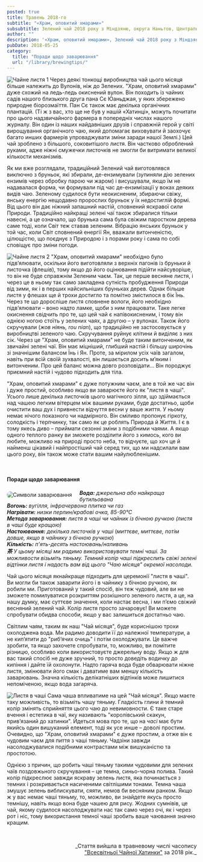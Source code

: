 ```yaml
---
posted: true
title: Травень 2018-го
subtitle: "«Храм, оповитий хмарами»"
subsubtitle: Зелений чай 2018 року з Міндзяню, округа Наньтов, Центральний Тайвань; висота ~500 м.
author: ""
description: '«Храм, оповитий хмарами», Зелений чай 2018 року з Міндзяню, округа Наньтов, Центральний Тайвань; висота ~500 м.'
pubDate: 2018-05-25
category: 
  title: "Поради щодо заварювання"
  url: "/library/brewingtips/"
---
```



<Image class="float-right" src={Image1} alt="Чайне листя 1" /> Через деякі тонкощі виробництва чай цього місяця більше належить до Вулонів, ніж до Зелених. "Храм, оповитий хмарами" дуже схожий на ледь-ледь окиснений вулон. Він походить із чайних садів нашого близького друга пана Сє Юаньджая, у яких збережено природне біорозмаїття. Пан Сє також має декілька органічних плантацій. (Ті ж з вас, хто ще не був у нашій «Хатинці», можуть почитати про цього надзвичайного фармера в попередніх числах нашого журналу. Він один із наших найдавніших друзів і справжній герой у світі вирощування органічного чаю, який допомагає виховувати й заохочує багато инших фармерів упроваджувати зміни заради нашої Землі.) Цей чай зроблено з більшого, соковитішого листя. Він частково оброблений руками, адже ніжні смужечки листочків не змогли би витримати великої кількости механізмів.

Як ми вже розглядали, традиційний Зелений чай виготовлявся виключно з бруньок, які збирали, де-ензимували (зупиняли дію зелених ензимів через обробку парою чи жаром) і висушували, якщо їм не надавалася форма, чи формували під час де-ензимізації у воках деяких видів чаю. Зеленому судилося бути неокисненим, збираючи свіжу, янську енергію нещодавно пророслих бруньок у їх недостиглій формі. Від цього він дає ніжний запашний настій, сповнений яскравої сили Природи. Традиційно найкращі зелені чаї також збиралися тільки навесні, а це означало, що брунька сама була свіжим паростком дерева саме тоді, коли Світ теж ставав зеленим. Вібрацію янських бруньок у той час, коли Світ сповнений енергії Ян, вважали витонченістю, цілющістю, що поєднує з Природою і з порами року і сама по собі сповіщує про зміни погоди.

<Image class="float-left" src={Image2} alt="Чайне листя 2" /> "Храм, оповитий хмарами" необхідно було підв’ялювати, оскільки його виготовляли з верхніх пагонів із бруньки й листочка (флешів), тому якщо до його оцінювання підійти найсуворіше, то він не буде справжнім Зеленим чаєм. Так, це перше весняне листя, і через це в ньому так само закладена сутність пробудження Природи від зими, як і в перших найсильніших бруньках дерев. Однак більше листя у флешах ще й трохи достигло та помітно змістилося в бік Їнь. Через те що доросліше листя сповнене вологи, його необхідно підв’ялювати – воно надто ламке, щоби з ним працювати. Таке легке окиснення свідчить про те, що цей чай є напівокисненим, і тому він однією ногою стоїть у зелених чаях, а другою – у вулонах. Також його скручували (_жов ніянь, rou nian_), що традиційно не застосовується у виробництві зеленого чаю. Скручування руйнує клітини й виділяє з них сік. Через це "Храм, оповитий хмарами" не буде таким витонченим, як звичайні зелені чаї. Він має міцніший, глибший настій і більшу широчінь зі значнішим балансом Їнь і Ян. Проте, за мірилом усіх чаїв загалом, навіть при всій своїй зухвалості, він лишається досить м’яким і витонченим. Про цей баланс можна довго розповідати… Він породжує приємний настій і чудово підходить для тіла.

"Храм, оповитий хмарами" є дуже потужним чаєм, але в той же час він і дуже простий, особливо якщо ви заварюєте його як "листя в чаші". Усього лише декілька листочків цього магічного зілля, що здіймається над чашею легким вітерцем між вашими руками, буде достатньо, щоби очистити ваш дух і привнести відчуття весни у ваше життя. У ньому немає нічого показного чи надмірного. Він сміливо пропонує гіркоту, солодкість і терпчинку, так само як це роблять Природа й Життя. І є в тому якесь диво – приймати сезонні зміни з подібними чаями. А якщо одного теплого ранку ви зможете розділити його з кимось, кого ви любите, можливо на природі просто неба, то відчуєте, що хоч це й найменш цікавий і найпростіший чай серед тих, що ми надсилали вам цього року, він також може стати вашим найулюбленішим.

<p>&nbsp;</p>

#### Поради щодо заварювання
<Image style="display: inline; float: left; margin: 5px 20px 10px 0; max-width: 360px; max-height: 230px; border: 1px solid var(--foreground); border-radius: 0.5rem;" src={Image3} alt="Символи заварювання" /> ***Вода:*** _джерельна або найкраща бутильована_   
***Вогонь:*** _вугілля, інфрачервона плитка чи газ_   
***Нагрівати:*** _низки перлин/крабові очка, 85-90°С_   
***Метода заварювання:*** _листя в чаші чи чайник із бічною ручкою (листя в чаші буде кращою)_   
***Настоювання:*** _декілька листочків у чаші_ (_миттєве, миттєве, потім довше, якщо в чайнику з бічною ручкою_)   
***Кількість:*** _п'ять-десять настоювань/наливань_   
***茶*** _У цьому місяці ми радимо використовувати темні чаші. За можливости візьміть тяньму. Темний колір чаші підкреслить свіжі зелені відтінки листя і надасть вам від цього "Чаю місяця" окремої насолоди._

Чай цього місяця якнайкраще підходить для церемонії "листя в чаші". Ви могли би також заварити його і в чайнику з бічною ручкою, як робили ми. Приготований у такий спосіб, він теж чудовий, але ви не зможете помилуватися розкриттям розкішного зеленого листя, а це, на нашу думку, має суттєве значення, коли настає весна, і ми п’ємо свіжий весняний зелений чай. Колір листя просто зачаровує! Ви можете спробувати обидва способи, якщо у вас залишиться достатньо чаю.

Світлим чаям, таким як наш "Чай місяця", буде кориснішою трохи охолоджена вода. Ми радимо доводити її до належної температури, а не кип’ятити до "риб’ячих очиць" і потім охолоджувати. Це важче зробити, та якщо захочете спробувати, то, можливо, ви помітите різницю, особливо коли використовуєте джерельну воду. Якщо ж для вас такий спосіб не дуже зручний, то просто доведіть водичку до кипіння і дайте їй охолонути. Надто гаряча вода буде обварювати ніжне листя, змінювати його смак і даватиме вам меншу кількість заварювань. Значна кількість делікатніших відтінків може лишитися непоміченою, якщо вода загаряча.

<Image class="float-right" src={Image4} alt="Листя в чаші" /> Сама чаша впливатиме на цей "Чай місяця". Якщо маєте таку можливість, то візьміть чашу тяньму. Гладкість глини й темний колір змінять сприйняття цього чаю до невимовности. Є таке старе вчення і естетика в чаї, яку називають "королівський скакун, прив’язаний до хатинки". Йдеться мова про те, що на _часі_ має бути якийсь один вишуканий елемент, тоді як усе инше – доволі простим. Очевидно, що "Храм, оповитий хмарами" є дуже простим, а отже він є чудовим чаєм для пиття з чаші тяньму. Чадзіни завжди насолоджувалися подібними контрастами між вишуканістю та простотою.

Однією з причин, що робить чаші тяньму такими чудовими для зелених чаїв поздовжьного скручування – це темна, синьо-чорна полива. Такий колір підкреслює завжди яскраву зелень листя, яка починається з темних і розкривається насиченими світлішими тонами. Темна чаша змушує зелень виблискувати, сяяти, немов би весняним ранком. Якщо ж у вас немає чаші тяньму, то, можливо, ви знайдете якусь просто темнішу, навіть якщо вона буде чашею для рису. Жодних сумнівів, це чай, якому судилося насолоджувати нас так само через очі, як і через рот і ніс, тому використання темної чаші зробить ваше чаювання значно кращим.

<p>&nbsp;</p>
<p align="right" style="font-size: 0.9rem;">_Стаття вийшла в травневому числі часопису<br /><a title="globalteahut.org" href="http://www.globalteahut.org/" target="_blank" rel="noopener">"Всесвітньої Чайної Хатинки"</a>&nbsp;за 2018 рік._</p>
